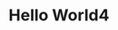 ---
title: "Hello World4"
publishedAt: "2024-06-18"
description: "My first post on my new blog."
image: "/img/content/work/web-development/discord-bots.png"
links:
  github: "https://github.com/your-username/your-repo"
  website: "https://your-website.com"
tags: "web development, minecraft plugins, discord bots"
---